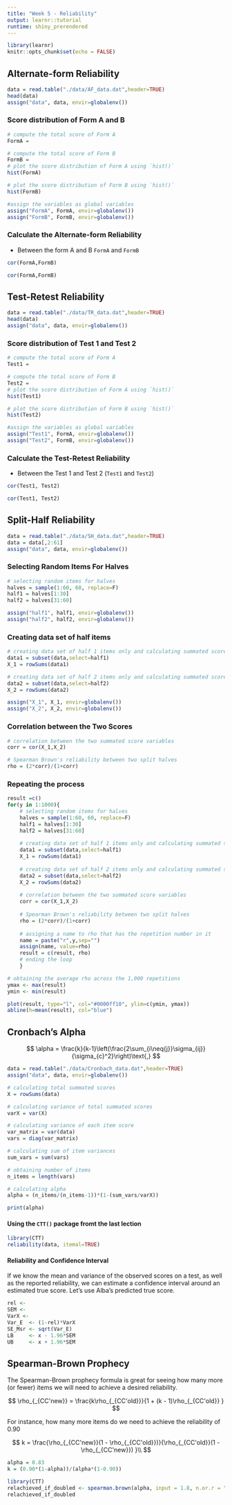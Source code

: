```yaml
---
title: "Week 5 - Reliability"
output: learnr::tutorial
runtime: shiny_prerendered
---
```


```r
library(learnr)
knitr::opts_chunk$set(echo = FALSE)
```

## Alternate-form Reliability 
```r
data = read.table("./data/AF_data.dat",header=TRUE)
head(data)
assign("data", data, envir=globalenv()) 
```

### Score distribution of Form A and B 

```r
# compute the total score of Form A
FormA = 

# compute the total score of Form B 
FormB = 
# plot the score distribution of Form A using `hist()`
hist(FormA)

# plot the score distribution of Form B using `hist()`
hist(FormB)

#assign the variables as global variables 
assign("FormA", FormA, envir=globalenv()) 
assign("FormB", FormB, envir=globalenv())
```

### Calculate the Alternate-form Reliability 
- Between the form A and B `FormA` and `FormB`

```r
cor(FormA,FormB)
```

```r
cor(FormA,FormB)
```


## Test-Retest Reliability 

```r
data = read.table("./data/TR_data.dat",header=TRUE)
head(data)
assign("data", data, envir=globalenv()) 
```

### Score distribution of Test 1 and Test 2 
```r
# compute the total score of Form A
Test1 = 

# compute the total score of Form B 
Test2 = 
# plot the score distribution of Form A using `hist()`
hist(Test1)

# plot the score distribution of Form B using `hist()`
hist(Test2)

#assign the variables as global variables 
assign("Test1", FormA, envir=globalenv()) 
assign("Test2", FormB, envir=globalenv())
```

### Calculate the Test-Retest Reliability 
- Between the Test 1 and Test 2 (`Test1` and `Test2`)

```r
cor(Test1, Test2)
```

```r
cor(Test1, Test2)
```


## Split-Half Reliability 
```r
data = read.table("./data/SH_data.dat",header=TRUE)
data = data[,2:61]
assign("data", data, envir=globalenv()) 
```

### Selecting Random Items For Halves 
```r
# selecting random items for halves
halves = sample(1:60, 60, replace=F)
half1 = halves[1:30]
half2 = halves[31:60]

assign("half1", half1, envir=globalenv()) 
assign("half2", half2, envir=globalenv()) 
```

### Creating data set of half items 

```r
# creating data set of half 1 items only and calculating summated scores
data1 = subset(data,select=half1)
X_1 = rowSums(data1)

# creating data set of half 2 items only and calculating summated scores
data2 = subset(data,select=half2)
X_2 = rowSums(data2)

assign("X_1", X_1, envir=globalenv()) 
assign("X_2", X_2, envir=globalenv()) 
```

### Correlation between the Two Scores 
```r
# correlation between the two summated score variables
corr = cor(X_1,X_2)

# Spearman Brown's reliability between two split halves
rho = (2*corr)/(1+corr)
```

### Repeating the process 
```r
result =c()
for(y in 1:1000){
    # selecting random items for halves
    halves = sample(1:60, 60, replace=F)
    half1 = halves[1:30]
    half2 = halves[31:60]
    
    # creating data set of half 1 items only and calculating summated scores
    data1 = subset(data,select=half1)
    X_1 = rowSums(data1)
    
    # creating data set of half 2 items only and calculating summated scores
    data2 = subset(data,select=half2)
    X_2 = rowSums(data2)
    
    # correlation between the two summated score variables
    corr = cor(X_1,X_2)
    
    # Spearman Brown's reliability between two split halves
    rho = (2*corr)/(1+corr)
    
    # assigning a name to rho that has the repetition number in it
    name = paste("r",y,sep="")
    assign(name, value=rho)
    result = c(result, rho)
    # ending the loop
    }

# obtaining the average rho across the 1,000 repetitions
ymax <- max(result)
ymin <- min(result)

plot(result, type="l", col="#0000ff10", ylim=c(ymin, ymax))
abline(h=mean(result), col="blue")
```

## Cronbach's Alpha 

$$ \alpha = \frac{k}{k-1}\left(\frac{2\sum_{i\neq{j}}\sigma_{ij}}{\sigma_{c}^2}\right)\text{,} $$ 

```r
data = read.table("./data/Cronbach_data.dat",header=TRUE)
assign("data", data, envir=globalenv()) 

# calculating total summated scores
X = rowSums(data)

# calculating variance of total summated scores
varX = var(X)

# calculating variance of each item score
var_matrix = var(data)
vars = diag(var_matrix)

# calculating sum of item variances
sum_vars = sum(vars)

# obtaining number of items
n_items = length(vars)

# calculating alpha
alpha = (n_items/(n_items-1))*(1-(sum_vars/varX))

print(alpha)
```

#### Using the `CTT()` package fromt the last lection
```r

library(CTT)
reliability(data, itemal=TRUE)
```

#### Reliability and Confidence Interval 

If we know the mean and variance of the observed scores on a test, as well as the reported reliability, we can estimate a confidence interval around an estimated true score. Let’s use Alba’s predicted true score.


```r
rel <- 
SEM <- 
VarX <- 
Var_E  <- (1-rel)*VarX
SE_Msr <- sqrt(Var_E) 
LB     <- x - 1.96*SEM
UB     <- x + 1.96*SEM

``` 


## Spearman-Brown Prophecy

The Spearman-Brown prophecy formula is great for seeing how many more (or fewer) items we will need to achieve a desired reliability.

$$ \rho_{_{CC'new}} = \frac{k\rho_{_{CC'old}}}{1 + (k - 1)\rho_{_{CC'old}} } $$ 

For instance, how many more items do we need to achieve the reliability of 0.90 

$$ k = \frac{\rho_{_{CC'new}}(1 - \rho_{_{CC'old}})}{\rho_{_{CC'old}}(1 - \rho_{_{CC'new}}) }\\ $$ 

```r
alpha = 0.83
k = (0.90*(1-alpha))/(alpha*(1-0.90))

library(CTT)
relachieved_if_doubled <- spearman.brown(alpha, input = 1.8, n.or.r = "n")
relachieved_if_doubled
``` 
